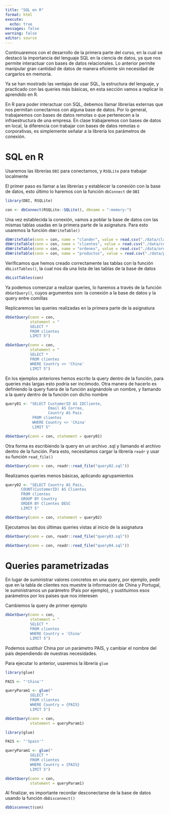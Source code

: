 ```yaml
---
title: "SQL en R"
format: html
execute:
  echo: true
messages: false
warning: false
editor: source
---
```


Continuaremos con el desarrollo de la primera parte del curso, en la cual se destacó la importancia del lenguaje SQL en la ciencia de datos, ya que nos permite interactuar con bases de datos relacionales. Lo anterior permite manipular gran cantidad de datos de manera eficiente sin necesidad de cargarlos en memoria.

Ya se han mostrado las ventajas de usar SQL, la estructura del lenguaje, y practicado con las queries más básicas, en esta sección vamos a replicar lo aprendido en R.

En R para poder interactuar con SQL, debemos llamar librerías externas que nos permitan conectarnos con alguna base de datos. Por lo general, trabajaremos con bases de datos remotas o que pertenecen a la infraestructura de una empresa. En clase trabajaremos con bases de datos en local, la diferencia con trabajar con bases de datos remotas o corporativas, es simplemente señalar a la librería los parámetros de conexión.

# SQL en R

Usaremos las librerías `DBI` para conectarnos, y `RSQLite` para trabajar localmente

El primer paso es llamar a las librerías y establecer la conexión con la base de datos, esto último lo haremos con la función `dbConnect` de `DBI`

```r

library(DBI, RSQLite)

con <- dbConnect(RSQLite::SQLite(), dbname = ":memory:")

```


Una vez establecida la conexión, vamos a poblar la base de datos con las mismas tablas usadas en la primera parte de la asignatura. Para esto usaremos la función `dbWriteTable()`

```r

dbWriteTable(conn = con, name = "clander", value = read.csv("./data/clander.csv"))
dbWriteTable(conn = con, name = "clientes", value = read.csv("./data/customer.csv"))
dbWriteTable(conn = con, name = "ordenes", value = read.csv("./data/order.csv"))
dbWriteTable(conn = con, name = "productos", value = read.csv("./data/product.csv"))


```

Verificamos que hemos creado correctamente las tablas con la función `dbListTables()`, la cual nos da una lista de las tablas de la base de datos

```r

dbListTables(con)

```

Ya podemos comenzar a realizar queries, lo haremos a través de la función `dbGetQuery()`, cuyos argumentos son: la conexión a la base de datos y la query entre comillas

Replicaremos las queries realizadas en la primera parte de la asignatura

```r

dbGetQuery(conn = con,
           statement = "
           SELECT *
           FROM clientes
           LIMIT 5")

```

```r

dbGetQuery(conn = con,
           statement = "
           SELECT *
           FROM clientes
           WHERE Country <> 'China'
           LIMIT 5")

```

En los ejemplos anteriores hemos escrito la query dentro de la función, para queries más largas esto podría ser incómodo. Otra manera de hacerlo es definiendo la query fuera de la función asignándole un nombre, y llamando a la query dentro de la función con dicho nombre

```r

query01 <- "SELECT CustomerID AS IDCliente,
                   Email AS Correo,
                   Country AS Pais
            FROM clientes
            WHERE Country <> 'China'
            LIMIT 5"

dbGetQuery(conn = con, statement = query01)

```

Otra forma es escribiendo la query en un archivo .sql y llamando el archivo dentro de la función. Para esto, necesitamos cargar la librería `readr` y usar su función `read_file()`

```r

dbGetQuery(conn = con, readr::read_file("query02.sql"))

```

Realizamos queries menos básicas, aplicando agrupamientos

```r

query02 <- "SELECT Country AS Pais,
       COUNT(CustomerID) AS Clientes
       FROM clientes
       GROUP BY Country
       ORDER BY Clientes DESC
       LIMIT 5"

dbGetQuery(conn = con, statement = query02)

```

Ejecutamos las dos últimas queries vistas al inicio de la asignatura


```r

dbGetQuery(conn = con, readr::read_file("query03.sql"))

dbGetQuery(conn = con, readr::read_file("query04.sql"))

```

# Queries parametrizadas

En lugar de suministrar valores concretos en una query, por ejemplo, pedir que en la tabla de clientes nos muestre la información de China y Portugal, le suministramos un parámetro (País por ejemplo), y sustituimos esos parámetros por los países que nos interesen

Cambiemos la query de primer ejemplo


```r

dbGetQuery(conn = con,
           statement = "
           SELECT *
           FROM clientes
           WHERE Country = 'China'
           LIMIT 5")

```

Podemos sustituir China por un parámetro PAIS, y cambiar el nombre del país dependiendo de nuestras necesidades.

Para ejecutar lo anterior, usaremos la librería `glue`

```r

library(glue)

PAIS <- "'China'"

queryParam1 <- glue("
           SELECT *
           FROM clientes
           WHERE Country = {PAIS}
           LIMIT 5")

dbGetQuery(conn = con,
           statement = queryParam1)

```


```r

library(glue)

PAIS <- "'Spain'"

queryParam1 <- glue("
           SELECT *
           FROM clientes
           WHERE Country = {PAIS}
           LIMIT 5")

dbGetQuery(conn = con,
           statement = queryParam1)

```

Al finalizar, es importante recordar desconectarse de la base de datos usando la función `dbDisconnect()`

```r

dbDisconnect(con)

```

